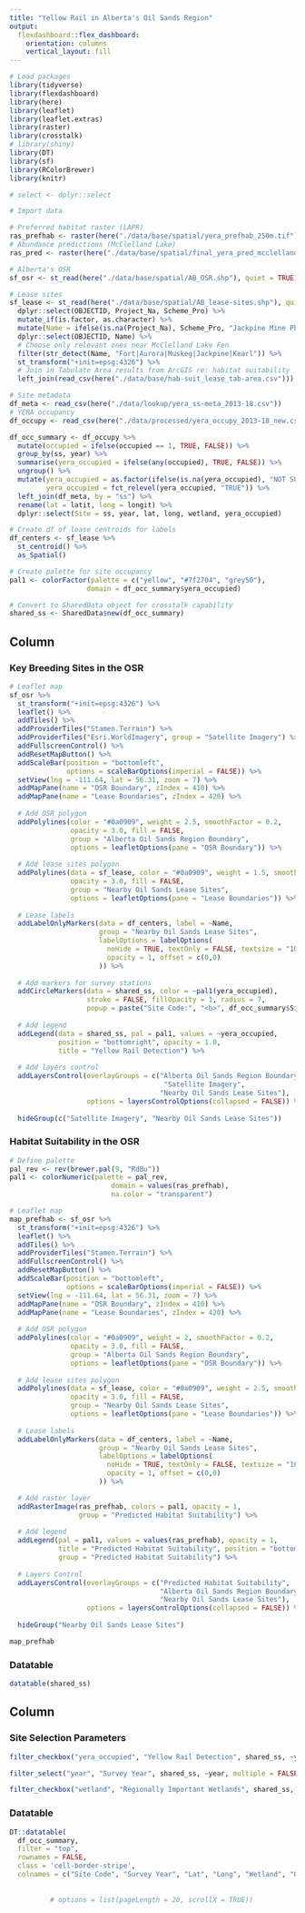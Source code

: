```yaml
---
title: "Yellow Rail in Alberta's Oil Sands Region"
output: 
  flexdashboard::flex_dashboard:
    orientation: columns
    vertical_layout: fill
---
```


<style>
.datatables{
    overflow: auto;
}
</style>

```r

# Load packages
library(tidyverse)
library(flexdashboard)
library(here)
library(leaflet)
library(leaflet.extras)
library(raster)
library(crosstalk)
# library(shiny)
library(DT)
library(sf)
library(RColorBrewer)
library(knitr)

# select <- dplyr::select

# Import data

# Preferred habitat raster (LAPR)
ras_prefhab <- raster(here("./data/base/spatial/yera_prefhab_250m.tif"))
# Abundance predictions (McClelland Lake)
ras_pred <- raster(here("./data/base/spatial/final_yera_pred_mcclelland.tif"))

# Alberta's OSR
sf_osr <- st_read(here("./data/base/spatial/AB_OSR.shp"), quiet = TRUE)

# Lease sites
sf_lease <- st_read(here("./data/base/spatial/AB_lease-sites.shp"), quiet = TRUE) %>%
  dplyr::select(OBJECTID, Project_Na, Scheme_Pro) %>%
  mutate_if(is.factor, as.character) %>%
  mutate(Name = ifelse(is.na(Project_Na), Scheme_Pro, "Jackpine Mine Phase 2")) %>%
  dplyr::select(OBJECTID, Name) %>%
  # Choose only relevant ones near McClelland Lake Fen
  filter(str_detect(Name, "Fort|Aurora|Muskeg|Jackpine|Kearl")) %>%
  st_transform("+init=epsg:4326") %>%
  # Join in Tabulate Area results from ArcGIS re: habitat suitability
  left_join(read_csv(here("./data/base/hab-suit_lease_tab-area.csv")))

# Site metadata
df_meta <- read_csv(here("./data/lookup/yera_ss-meta_2013-18.csv"))
# YERA occupancy
df_occupy <- read_csv(here("./data/processed/yera_occupy_2013-18_new.csv"))

```

```r

df_occ_summary <- df_occupy %>%
  mutate(occupied = ifelse(occupied == 1, TRUE, FALSE)) %>%
  group_by(ss, year) %>%
  summarise(yera_occupied = ifelse(any(occupied), TRUE, FALSE)) %>%
  ungroup() %>%
  mutate(yera_occupied = as.factor(ifelse(is.na(yera_occupied), "NOT SURVEYED", yera_occupied)),
         yera_occupied = fct_relevel(yera_occupied, "TRUE")) %>%
  left_join(df_meta, by = "ss") %>%
  rename(lat = latit, long = longit) %>%
  dplyr::select(Site = ss, year, lat, long, wetland, yera_occupied)

# Create df of lease centroids for labels
df_centers <- sf_lease %>%
  st_centroid() %>%
  as_Spatial()

# Create palette for site occupancy 
pal1 <- colorFactor(palette = c("yellow", "#7f2704", "grey50"), 
                   domain = df_occ_summary$yera_occupied)

# Convert to SharedData object for crosstalk capability
shared_ss <- SharedData$new(df_occ_summary)

```

Column {data-width=650, .tabset}
-----------------------------------------------------------------------

### Key Breeding Sites in the OSR

```r

# Leaflet map
sf_osr %>%
  st_transform("+init=epsg:4326") %>%
  leaflet() %>%
  addTiles() %>%
  addProviderTiles("Stamen.Terrain") %>%
  addProviderTiles("Esri.WorldImagery", group = "Satellite Imagery") %>%
  addFullscreenControl() %>%
  addResetMapButton() %>%
  addScaleBar(position = "bottomleft",
              options = scaleBarOptions(imperial = FALSE)) %>%
  setView(lng = -111.64, lat = 56.31, zoom = 7) %>%
  addMapPane(name = "OSR Boundary", zIndex = 410) %>%
  addMapPane(name = "Lease Boundaries", zIndex = 420) %>%
        
  # Add OSR polygon
  addPolylines(color = "#0a0909", weight = 2.5, smoothFactor = 0.2, 
               opacity = 3.0, fill = FALSE, 
               group = "Alberta Oil Sands Region Boundary",
               options = leafletOptions(pane = "OSR Boundary")) %>%
  
  # Add lease sites polygon
  addPolylines(data = sf_lease, color = "#0a0909", weight = 1.5, smoothFactor = 0.2,
               opacity = 3.0, fill = FALSE,
               group = "Nearby Oil Sands Lease Sites",
               options = leafletOptions(pane = "Lease Boundaries")) %>%
  
  # Lease labels
  addLabelOnlyMarkers(data = df_centers, label = ~Name, 
                      group = "Nearby Oil Sands Lease Sites",
                      labelOptions = labelOptions(
                        noHide = TRUE, textOnly = FALSE, textsize = "10px",
                        opacity = 1, offset = c(0,0)
                      )) %>%
        
  # Add markers for survey stations
  addCircleMarkers(data = shared_ss, color = ~pal1(yera_occupied),
                   stroke = FALSE, fillOpacity = 1, radius = 7,
                   popup = paste("Site Code:", "<b>", df_occ_summary$Site)) %>%
        
  # Add legend
  addLegend(data = shared_ss, pal = pal1, values = ~yera_occupied,
            position = "bottomright", opacity = 1.0,
            title = "Yellow Rail Detection") %>%
        
  # Add layers control
  addLayersControl(overlayGroups = c("Alberta Oil Sands Region Boundary",
                                      "Satellite Imagery",
                                     "Nearby Oil Sands Lease Sites"),
                   options = layersControlOptions(collapsed = FALSE)) %>%
        
  hideGroup(c("Satellite Imagery", "Nearby Oil Sands Lease Sites"))

```

### Habitat Suitability in the OSR

```r

# Define palette
pal_rev <- rev(brewer.pal(9, "RdBu"))
pal1 <- colorNumeric(palette = pal_rev, 
                         domain = values(ras_prefhab), 
                         na.color = "transparent")

# Leaflet map
map_prefhab <- sf_osr %>%
  st_transform("+init=epsg:4326") %>%
  leaflet() %>%
  addTiles() %>%
  addProviderTiles("Stamen.Terrain") %>%
  addFullscreenControl() %>%
  addResetMapButton() %>%
  addScaleBar(position = "bottomleft",
              options = scaleBarOptions(imperial = FALSE)) %>%
  setView(lng = -111.64, lat = 56.31, zoom = 7) %>%
  addMapPane(name = "OSR Boundary", zIndex = 410) %>%
  addMapPane(name = "Lease Boundaries", zIndex = 420) %>%
  
  # Add OSR polygon
  addPolylines(color = "#0a0909", weight = 2, smoothFactor = 0.2, 
               opacity = 3.0, fill = FALSE, 
               group = "Alberta Oil Sands Region Boundary",
               options = leafletOptions(pane = "OSR Boundary")) %>%
  
  # Add lease sites polygon
  addPolylines(data = sf_lease, color = "#0a0909", weight = 2.5, smoothFactor = 0.2,
               opacity = 3.0, fill = FALSE,
               group = "Nearby Oil Sands Lease Sites",
               options = leafletOptions(pane = "Lease Boundaries")) %>%
  
  # Lease labels
  addLabelOnlyMarkers(data = df_centers, label = ~Name, 
                      group = "Nearby Oil Sands Lease Sites",
                      labelOptions = labelOptions(
                        noHide = TRUE, textOnly = FALSE, textsize = "10px",
                        opacity = 1, offset = c(0,0)
                      )) %>%

  # Add raster layer
  addRasterImage(ras_prefhab, colors = pal1, opacity = 1,
                 group = "Predicted Habitat Suitability") %>%
  
  # Add legend
  addLegend(pal = pal1, values = values(ras_prefhab), opacity = 1,  
            title = "Predicted Habitat Suitability", position = "bottomright",
            group = "Predicted Habitat Suitability") %>%
  
  # Layers Control
  addLayersControl(overlayGroups = c("Predicted Habitat Suitability",
                                     "Alberta Oil Sands Region Boundary",
                                     "Nearby Oil Sands Lease Sites"),
                   options = layersControlOptions(collapsed = FALSE)) %>%
  
  hideGroup("Nearby Oil Sands Lease Sites")

map_prefhab

```

### Datatable

```r

datatable(shared_ss)

```


Column {data-width=350}
-----------------------------------------------------------------------

### Site Selection Parameters

```r

filter_checkbox("yera_occupied", "Yellow Rail Detection", shared_ss, ~yera_occupied)

filter_select("year", "Survey Year", shared_ss, ~year, multiple = FALSE, selected = 2013)

filter_checkbox("wetland", "Regionally Important Wetlands", shared_ss, ~wetland)

```

### Datatable

```r

DT::datatable(
  df_occ_summary, 
  filter = "top", 
  rownames = FALSE,
  class = 'cell-border-stripe',
  colnames = c("Site Code", "Survey Year", "Lat", "Long", "Wetland", "Occupancy Status"))
  
  
          # options = list(pageLength = 20, scrollX = TRUE))

```















